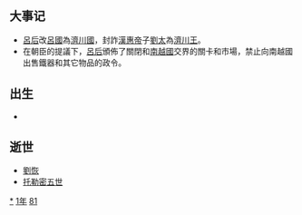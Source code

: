 {{yearTOC|-181|西汉[[高后|高后]]七年}}
== 大事记 ==
*[[呂后|呂后]]改[[呂國|呂國]]為[[濟川國|濟川國]]，封詐[[漢惠帝|漢惠帝]]子[[劉太|劉太]]為[[濟川王|濟川王]]。
*在朝臣的提議下，[[呂后|呂后]]頒佈了關閉和[[南越國|南越國]]交界的關卡和市場，禁止向南越國出售鐵器和其它物品的政令。

== 出生 ==
*

== 逝世 ==
{{Wikisource year mention}}
*[[劉恢|劉恢]]
*[[托勒密五世|托勒密五世]]

[[Category:前181年|*]]
[[Category:前180年代|1年]]
[[Category:前2世纪各年|81]]